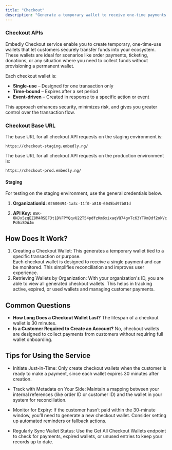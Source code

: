 ```yaml
---
title: "Checkout"
description: "Generate a temporary wallet to receive one-time payments from your customers."
---
```


### Checkout APIs

Embedly Checkout service enable you to create temporary, one-time-use wallets that let customers securely transfer funds into your ecosystem. These wallets are ideal for scenarios like order payments, ticketing, donations, or any situation where you need to collect funds without provisioning a permanent wallet.

Each checkout wallet is:

* **Single-use** – Designed for one transaction only
* **Time-bound** – Expires after a set period
* **Event-driven** – Created in response to a specific action or event

This approach enhances security, minimizes risk, and gives you greater control over the transaction flow.

<Info>

### Checkout Base URL

The base URL for all checkout API requests on the staging environment is:

```http
https://checkout-staging.embedly.ng/
```

The base URL for all checkout API requests on the production environment is:

```http
https://checkout-prod.embedly.ng/
```

</Info>

#### Staging

For testing on the staging environment, use the general credentials below.

1. **OrganizationId:** `02600494-1a3c-11f0-a818-6045bd97b81d`

2. **API Key:** `BSK-ONJx5zqEZ8M4RSEF3t1DVFPYQqvU22T54pdfzKm6xixaqVQ74gvTc63YTXmDdf2okVcPd6iSDWJm`

## How Does It Work?

<ol>
	<li>
		Creating a Checkout Wallet: This generates a temporary wallet tied to a specific transaction or purpose.
	</li>
	<Info>
		Each checkout wallet is designed to receive a single payment and can be monitored. This simplifies reconciliation and improves user experience.
	</Info>
	<li>
		Retrieving Wallets by Organization: With your organization's ID, you are able to view all generated checkout wallets. This helps in tracking active, expired, or used wallets and managing customer payments.
	</li>
</ol>

## Common Questions

<ul>
	<li>
		<strong>How Long Does a Checkout Wallet Last?</strong> The lifespan of a checkout wallet is 30 minutes.
	</li>
	<li>
		<strong>Is a Customer Required to Create an Account?</strong> No, checkout wallets are designed to collect payments from customers without requiring full wallet onboarding.
	</li>
</ul>

## Tips for Using the Service

- Initiate Just-in-Time: Only create checkout wallets when the customer is ready to make a payment, since each wallet expires 30 minutes after creation.

- Track with Metadata on Your Side: Maintain a mapping between your internal references (like order ID or customer ID) and the wallet in your system for reconciliation.

- Monitor for Expiry: If the customer hasn’t paid within the 30-minute window, you’ll need to generate a new checkout wallet. Consider setting up automated reminders or fallback actions.

- Regularly Sync Wallet Status: Use the Get All Checkout Wallets endpoint to check for payments, expired wallets, or unused entries to keep your records up to date.


